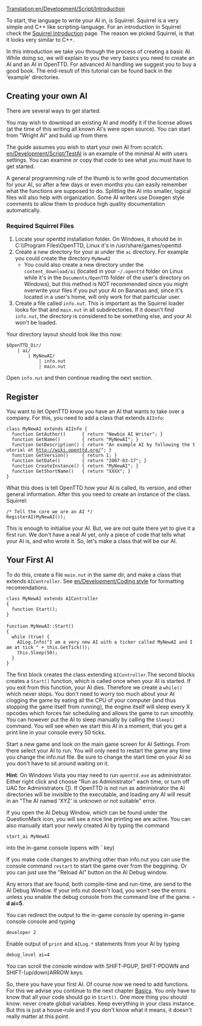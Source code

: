 [[Translation:en/Development/Script/Introduction]]
{{en/Development/Script/Navigation}}

To start, the language to write your AI in, is Squirrel. Squirrel is a very simple and C++ like scripting-language. For an introduction in Squirrel check the [[en/Development/Script/Squirrel|Squirrel Introduction]] page. The reason we picked Squirrel, is that it looks very similar to C++.

In this introduction we take you through the process of creating a basic AI. While doing so, we will explain to you the very basics you need to create an AI and an AI in OpenTTD. For advanced AI handling we suggest you to buy a good book. The end-result of this tutorial can be found back in the 'example' directories.

==Creating your own AI==
There are several ways to get started.

You may wish to download an existing AI and modify it if the license allows (at the time of this writing all known AI's were open source). You can start from "Wright AI" and build up from there. 

The guide assumes you wish to start your own AI from scratch. [[en/Development/Script/TestAI]] is an example of the minimal AI with users settings. You can examine or copy that code to see what you must have to get started. 

A general programming rule of the thumb is to write good documentation for your AI, so after a few days or even months you can easily remember what the functions are supposed to do. Splitting the AI into smaller, logical files will also help with organization. Some AI writers use Doxegen style comments to allow them to produce high quality documentation automatically.

===Required Squirrel Files ===
# Locate your openttd installation folder. On Windows, it should be in C:\\Program Files\OpenTTD, Linux it's in /usr/share/games/openttd
# Create a new directory for your ai under the <code>ai</code> directory. For example you could create the directory <code>MyNewAI</code>
#* You could also create a new directory under the <code>content_download/ai</code> (located in your <code>~/.openttd</code> folder on Linux while it's in the <code>Documents/OpenTTD</code> folder of the user's directory on Windows), but this method is NOT recommended since you might overwrite your files if you put your AI on Bananas and, since it's located in a user's home, will only work for that particular user.
# Create a file called <code>info.nut</code>. This is important as the Squirrel loader looks for that and <code>main.nut</code> in all subdirectories. If it doesn't find <code>info.nut</code>, the directory is considered to be something else, and your AI won't be loaded.

Your directory layout should look like this now:
<pre>
$OpenTTD_Dir/
    | ai/
        | MyNewAI/
            | info.nut 
            | main.nut
</pre>

Open <code>info.nut</code> and then continue reading the next section.

==Register==

You want to let OpenTTD know you have an AI that wants to take over a company. For this, you need to add a class that extends <code>AIInfo</code>:

 class MyNewAI extends AIInfo {
   function GetAuthor()      { return "Newbie AI Writer"; }
   function GetName()        { return "MyNewAI"; }
   function GetDescription() { return "An example AI by following the tutorial at http://wiki.openttd.org/"; }
   function GetVersion()     { return 1; }
   function GetDate()        { return "2007-03-17"; }
   function CreateInstance() { return "MyNewAI"; }
   function GetShortName()   { return "XXXX"; }
 }

What this does is tell OpenTTD how your AI is called, its version, and other general information. After this you need to create an instance of the class.
Squirrel:

 /* Tell the core we are an AI */
 RegisterAI(MyNewAI());

This is enough to initialise your AI. But, we are not quite there yet to give it a first run. We don't have a real AI yet, only a piece of code that tells what your AI is, and who wrote it. So, let's make a class that will be our AI.

==Your First AI==

To do this, create a file <code>main.nut</code> in the same dir, and make a class that extends <code>AIController</code>. See [[en/Development/Coding style]] for formatting recomendations.

 class MyNewAI extends AIController 
 {
   function Start();
 }
 
 function MyNewAI::Start()
 {
   while (true) {
     AILog.Info("I am a very new AI with a ticker called MyNewAI and I am at tick " + this.GetTick());
     this.Sleep(50);
   }
 }

The first block creates the class extending <code>AIController</code>.The second blocks creates a <code>Start()</code> function, which is called once when your AI is started. If you exit from this function, your AI dies. Therefore we create a <code>while()</code> which never stops. 
You don't need to worry too much about your AI clogging the game by eating all the CPU of your computer (and thus stopping the game itself from running), the engine itself will sleep every X opcodes which forces fair scheduling and allows the game to run smoothly. You can however put the AI to sleep manually by calling the <code>Sleep()</code> command. You will see when we start this AI in a moment, that you get a print line in your console every 50 ticks.

Start a new game and look on the main game screen for AI Settings. From there select your AI to run. You will only need to restart the game any time you change the info.nut file. Be sure to change the start time on your AI so you don't have to sit around waiting on it.

'''Hint''':
On Windows Vista you may need to run <code>openttd.exe</code> as administrator. Either right click and choose "Run as Administrator" each time, or turn off UAC for Administrators ([http://www.howtogeek.com/howto/windows-vista/disable-user-account-controluac-for-administrators-only/]).
If OpenTTD is not run as administrator the AI directories will be invisible to the executable, and loading any AI will result in an "The AI named 'XYZ' is unknown or not suitable" error.

If you open the AI Debug Window, which can be found under the QuestionMark icon, you will see a nice line printing we are active. You can also manually start your newly created AI by typing the command
 start_ai MyNewAI
into the in-game console (opens with '''`''' key)

If you make code changes to anything other than info.nut you can use the console command <code>restart</code> to start the game over from the beggining. Or you can just use the "Reload AI" button on the AI Debug window.

Any errors that are found, both compile-time and run-time, are send to the AI Debug Window. If your info.nut doesn't load, you won't see the errors unless you enable the debug console from the command line of the game. '''-d ai=5'''.


You can redirect the output to the in-game console by opening in-game console console and typing
 developer 2
Enable output of <code>print</code> and <code>AILog.*</code> statements from your AI by typing
 debug_level ai=4

You can scroll the console window with SHIFT-PGUP, SHIFT-PDOWN and SHIFT-(up/down)ARROW keys.

So, there you have your first AI. Of course now we need to add functions. For this we advise you continue to the next chapter [[en/Development/Script/Basics|Basics]]. You only have to know that all your code should go in <code>Start()</code>. One more thing you should know: never create global variables. Keep everything in your class instance. But this is just a house-rule and if you don't know what it means, it doesn't really matter at this point.